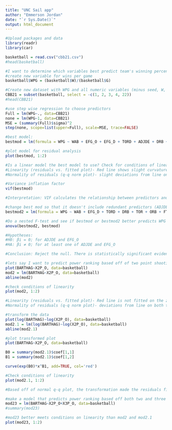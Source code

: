 ```yaml
---
title: "UNC Sail app"
author: "Emmerson Jordan"
date: "`r Sys.Date()`"
output: html_document
---
```

```r
#Upload packages and data
library(readr)
library(car)

basketball = read.csv("cbb21.csv")
#head(basketball)
```

```r
#I want to determine which variables best predict team's winning percentage (WPG = wins per game)
#create new variable for wins per game 
basketball$WPG = (basketball$W)/(basketball$G)

#Create new dataset with WPG and all numeric variables (minus seed, W, and G)
CBB21 = subset(basketball, select = -c(1, 2, 3, 4, 22))
#head(CBB21)
```

```r
#use step wise regression to choose predictors
Full = lm(WPG~., data=CBB21)
none = lm(WPG~1, data=CBB21)
MSE = (summary(Full)$sigma)^2
step(none, scope=list(upper=Full), scale=MSE, trace=FALSE)
```

```r
#best model: 
bestmod = lm(formula = WPG ~ WAB + EFG_O + EFG_D + TORD + ADJDE + DRB + TOR + ORB + FTRD + ADJOE + FTR, data = CBB21)

#plot model for residual analysis 
plot(bestmod, 1:2)

#Is a linear model the best model to use? Check for conditions of linearity
#Linearity (residuals vs. fitted plot)- Red line shows slight curvature on right tail end, is overall straight on the zero line. Relatively linear because there are about as many over predicted values as under predicted values. 
#Normality of residuals (q-q norm plot)- slight deviations from line on both tail ends of q-q norm plot suggests that residuals deviate from a normal distribution for extreme values. Most of the data falls within a normal distribution. 
```

```r
#Variance inflation factor
vif(bestmod)

#Interpretation: VIF calculates the relationship between predictors and all other predictors. Generally, if VIF is greater than 5, then the model has multicollinearity. Since the VIF for WAB, EFG_O, ADJDE, and ADJOE are high, we can assume that the model has multicollinearity and that it is redundant to include some of these predictors in the model. Based on the description of the variables in Kaggle, it seems that ADJOE and ADJDE and EFJ_O and EFG_D are related and one can probably be removed from the model. 
```

```r
#change best mod so that it doesn't include redundant predictors (ADJDE and EFG_O)
bestmod2 = lm(formula = WPG ~ WAB + EFG_D + TORD + DRB + TOR + ORB + FTRD + ADJOE + FTR, data = CBB21)

#Do a nested F-test and see if bestmod or bestmod2 better predicts WPG
anova(bestmod2, bestmod)

#Hypotheses:
#H0: βi = 0; for ADJDE and EFG_O
#HA: βi ≠ 0; for at least one of ADJDE and EFG_O 

#Conclusion: Reject the null. There is statistically significant evidence (p-value < 2.2e-16) to suggest that at least one of ADJDE and EFG_O in the model is nonzero. (bestmod2 better predicts WPG)
```

```r
#lets say I want to predict power ranking based off of two point shooting percentage
plot(BARTHAG~X2P_O, data=basketball)
mod2 = lm(BARTHAG~X2P_O, data=basketball)
abline(mod2)

#check conditions of linearity
plot(mod2, 1:2)

#Linearity (residuals vs. fitted plot)- Red line is not fitted on the zero line. Values are under predicted on both tail ends 
#Normality of residuals (q-q norm plot)- deviations from line on both tail ends and overall curvature suggests that residuals deviate from a normal distribution. 
```

```r
#transform the data
plot(log(BARTHAG)~log(X2P_O), data=basketball)
mod2.1 = lm(log(BARTHAG)~log(X2P_O), data=basketball)
abline(mod2.1)

#plot transformed plot
plot(BARTHAG~X2P_O, data=basketball)

B0 = summary(mod2.1)$coef[1,1]
B1 = summary(mod2.1)$coef[1,2]

curve(exp(B0)*x^B1, add=TRUE, col='red')

#Check conditions of linearity
plot(mod2.1, 1:2)

#Based off of normal q-q plot, the transformation made the residuals fit a normal distribution. However, the transformed model does not seem to fit the data as well. Instead of trying transformations, I will add a second predictor to the model.
```
```r
#make a model that predicts power ranking based off both two and three point shooting percentage
mod23 = lm(BARTHAG~X2P_O+X3P_O, data=basketball)
#summary(mod23)

#mod23 better meets conditions on linearity than mod2 and mod2.1
plot(mod23, 1:2)
```